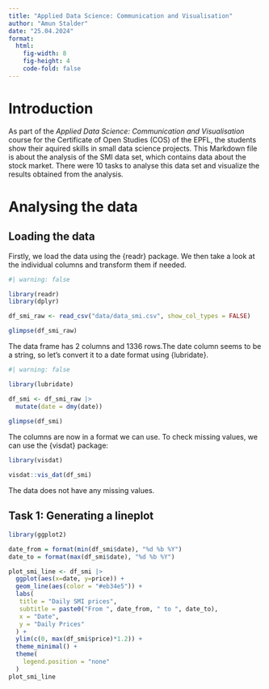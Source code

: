 ```yaml
---
title: "Applied Data Science: Communication and Visualisation"
author: "Amun Stalder"
date: "25.04.2024"
format: 
  html:
    fig-width: 8
    fig-height: 4
    code-fold: false
---
```


# Introduction
As part of the *Applied Data Science: Communication and Visualisation* course for
the Certificate of Open Studies (COS) of the EPFL, the students show their aquired skills
in small data science projects. This Markdown file is about the analysis of the
SMI data set, which contains data about the stock market. There were 10 tasks to
analyse this data set and visualize the results obtained from the analysis.

# Analysing the data
## Loading the data
Firstly, we load the data using the {readr} package. We then take a look at
the individual columns and transform them if needed.

```r
#| warning: false

library(readr)
library(dplyr)

df_smi_raw <- read_csv("data/data_smi.csv", show_col_types = FALSE)

glimpse(df_smi_raw)
```
The data frame has 2 columns and 1336 rows.The date column seems to be a string,
so let's convert it to a date format using {lubridate}.

```r
#| warning: false

library(lubridate)

df_smi <- df_smi_raw |>
  mutate(date = dmy(date))
  
glimpse(df_smi)
```
The columns are now in a format we can use. To check missing values, we can use the
{visdat} package:
```r
library(visdat)

visdat::vis_dat(df_smi)

```
The data does not have any missing values.

## Task 1: Generating a lineplot
```r
library(ggplot2)

date_from = format(min(df_smi$date), "%d %b %Y")
date_to = format(max(df_smi$date), "%d %b %Y")

plot_smi_line <- df_smi |>
  ggplot(aes(x=date, y=price)) +
  geom_line(aes(color = "#eb34e5")) +
  labs(
   title = "Daily SMI prices",
   subtitle = paste0("From ", date_from, " to ", date_to),
   x = "Date",
   y = "Daily Prices"
  ) +
  ylim(c(0, max(df_smi$price)*1.2)) +
  theme_minimal() +
  theme(
    legend.position = "none"
  )
plot_smi_line
```